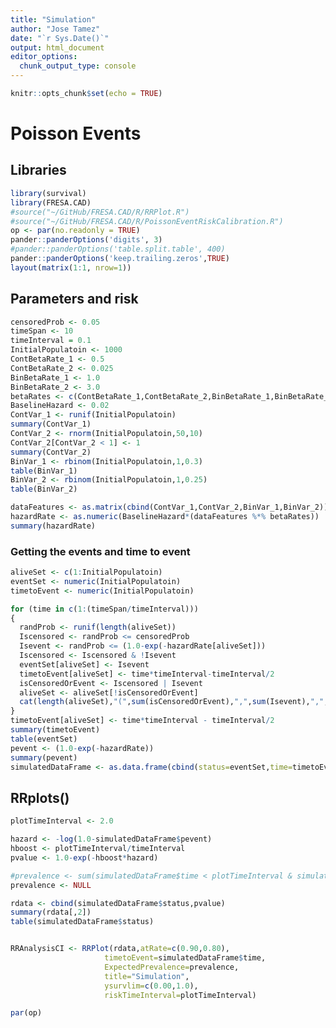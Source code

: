 ```yaml
---
title: "Simulation"
author: "Jose Tamez"
date: "`r Sys.Date()`"
output: html_document
editor_options: 
  chunk_output_type: console
---
```


```r
knitr::opts_chunk$set(echo = TRUE)
```

# Poisson Events

## Libraries
```r
library(survival)
library(FRESA.CAD)
#source("~/GitHub/FRESA.CAD/R/RRPlot.R")
#source("~/GitHub/FRESA.CAD/R/PoissonEventRiskCalibration.R")
op <- par(no.readonly = TRUE)
pander::panderOptions('digits', 3)
#pander::panderOptions('table.split.table', 400)
pander::panderOptions('keep.trailing.zeros',TRUE)
layout(matrix(1:1, nrow=1))

```
## Parameters and risk
```r
censoredProb <- 0.05
timeSpan <- 10
timeInterval = 0.1
InitialPopulatoin <- 1000
ContBetaRate_1 <- 0.5
ContBetaRate_2 <- 0.025
BinBetaRate_1 <- 1.0
BinBetaRate_2 <- 3.0
betaRates <- c(ContBetaRate_1,ContBetaRate_2,BinBetaRate_1,BinBetaRate_2)
BaselineHazard <- 0.02
ContVar_1 <- runif(InitialPopulatoin)
summary(ContVar_1)
ContVar_2 <- rnorm(InitialPopulatoin,50,10)
ContVar_2[ContVar_2 < 1] <- 1 
summary(ContVar_2)
BinVar_1 <- rbinom(InitialPopulatoin,1,0.3)
table(BinVar_1)
BinVar_2 <- rbinom(InitialPopulatoin,1,0.25)
table(BinVar_2)

dataFeatures <- as.matrix(cbind(ContVar_1,ContVar_2,BinVar_1,BinVar_2))
hazardRate <- as.numeric(BaselineHazard*(dataFeatures %*% betaRates))
summary(hazardRate)

```

### Getting the events and time to event

```r
aliveSet <- c(1:InitialPopulatoin)
eventSet <- numeric(InitialPopulatoin)
timetoEvent <- numeric(InitialPopulatoin)

for (time in c(1:(timeSpan/timeInterval)))
{
  randProb <- runif(length(aliveSet))
  Iscensored <- randProb <= censoredProb
  Isevent <- randProb <= (1.0-exp(-hazardRate[aliveSet]))
  Iscensored <- Iscensored & !Isevent
  eventSet[aliveSet] <- Isevent
  timetoEvent[aliveSet] <- time*timeInterval-timeInterval/2
  isCensoredOrEvent <- Iscensored | Isevent
  aliveSet <- aliveSet[!isCensoredOrEvent]
  cat(length(aliveSet),"(",sum(isCensoredOrEvent),",",sum(Isevent),",",sum(Iscensored),")\n")
}
timetoEvent[aliveSet] <- time*timeInterval - timeInterval/2
summary(timetoEvent)
table(eventSet)
pevent <- (1.0-exp(-hazardRate))
summary(pevent)
simulatedDataFrame <- as.data.frame(cbind(status=eventSet,time=timetoEvent,pevent=pevent,dataFeatures))

```

## RRplots()

```r

plotTimeInterval <- 2.0

hazard <- -log(1.0-simulatedDataFrame$pevent)
hboost <- plotTimeInterval/timeInterval
pvalue <- 1.0-exp(-hboost*hazard)

#prevalence <- sum(simulatedDataFrame$time < plotTimeInterval & simulatedDataFrame$status)/nrow(simulatedDataFrame)
prevalence <- NULL

rdata <- cbind(simulatedDataFrame$status,pvalue)
summary(rdata[,2])
table(simulatedDataFrame$status)


RRAnalysisCI <- RRPlot(rdata,atRate=c(0.90,0.80),
                     timetoEvent=simulatedDataFrame$time,
                     ExpectedPrevalence=prevalence,
                     title="Simulation",
                     ysurvlim=c(0.00,1.0),
                     riskTimeInterval=plotTimeInterval)

par(op)

```

